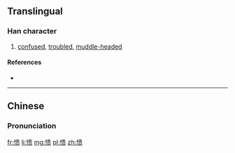 {{also|憒}}
==Translingual==

===Han character===
{{Han char|rn=61|rad=心|as=09|sn=12|four=|canj=心中一人 (PLMO)|ids=⿰[[忄]][[贵]]}}

# [[confused]], [[troubled]], [[muddle-headed]]

====References====
* {{Han ref|kx=0396.071|hdz=42328.060|uh=6126|ud=24870}}

----

==Chinese==
{{zh-hanzi-box|愦|[[憒]]}}

===Pronunciation===
{{zh-pron
|m=kuì
|c=kui2
|mc=y
|oc=y
|ma=
|cat=a
}}

[[fr:愦]]
[[li:愦]]
[[mg:愦]]
[[pl:愦]]
[[zh:愦]]